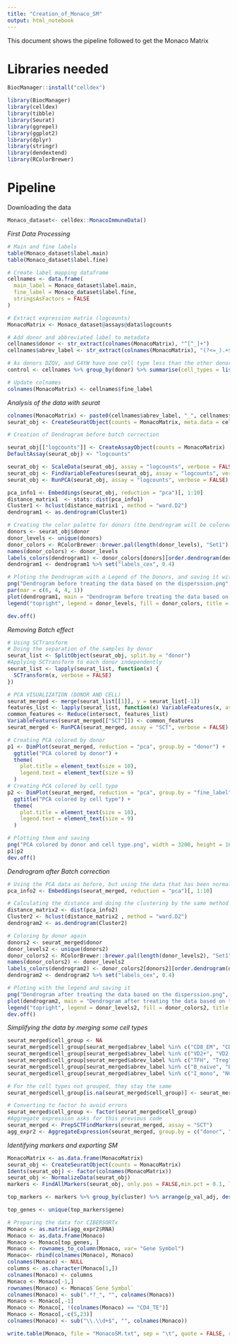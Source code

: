 ```yaml
---
title: "Creation_of_Monaco_SM"
output: html_notebook
---
```

This document shows the pipeline followed to get the Monaco Matrix

# Libraries needed
```r
BiocManager::install("celldex")

library(BiocManager)
library(celldex)
library(tibble)
library(Seurat)
library(ggrepel)
library(ggplot2)
library(dplyr)
library(stringr)
library(dendextend)
library(RColorBrewer)
```

# Pipeline
Downloading the data
```r
Monaco_dataset<- celldex::MonacoImmuneData()
```


*First Data Processing*
```r
# Main and fine labels
table(Monaco_dataset$label.main)
table(Monaco_dataset$label.fine)  

# Create label mapping dataframe
cellnames <- data.frame(
  main_label = Monaco_dataset$label.main,
  fine_label = Monaco_dataset$label.fine,
  stringsAsFactors = FALSE
) 

# Extract expression matrix (logcounts)
MonacoMatrix <- Monaco_dataset@assays@data$logcounts 

# Add donor and abbreviated label to metadata
cellnames$donor <- str_extract(colnames(MonacoMatrix), "^[^_]+") 
cellnames$abrev_label <- str_extract(colnames(MonacoMatrix), "(?<=_).+$") 

# As donors DZQV, and G4YW have one cell type less than the other donors. These cell types are identified 
control <- cellnames %>% group_by(donor) %>% summarise(cell_types = list(unique(abrev_label))) %>% mutate(missing_cell_types = lapply(cell_types, function(x) setdiff(unique(cellnames$abrev_label), x))) %>% select(donor, missing_cell_types)

# Update colnames
colnames(MonacoMatrix) <- cellnames$fine_label 
```

*Analysis of the data with seurat*
```r
colnames(MonacoMatrix) <- paste0(cellnames$abrev_label, "_", cellnames$donor)
seurat_obj <- CreateSeuratObject(counts = MonacoMatrix, meta.data = cellnames)

# Creation of Dendrogram before batch correction

seurat_obj[["logcounts"]] <- CreateAssayObject(counts = MonacoMatrix) 
DefaultAssay(seurat_obj) <- "logcounts"

seurat_obj <- ScaleData(seurat_obj, assay = "logcounts", verbose = FALSE)
seurat_obj <- FindVariableFeatures(seurat_obj, assay = "logcounts", verbose = FALSE)
seurat_obj <- RunPCA(seurat_obj, assay = "logcounts", verbose = FALSE)

pca_info1 <- Embeddings(seurat_obj, reduction = "pca")[, 1:10]
distance_matrix1  <- stats::dist(pca_info1)
Cluster1 <- hclust(distance_matrix1 , method = "ward.D2")
dendrogram1 <- as.dendrogram(Cluster1)

# Creating the color palette for donors (the Dendrogram will be colored by donor)
donors <- seurat_obj$donor
donor_levels <- unique(donors)
donor_colors <- RColorBrewer::brewer.pal(length(donor_levels), "Set1")
names(donor_colors) <- donor_levels
labels_colors(dendrogram1) <- donor_colors[donors][order.dendrogram(dendrogram1)]
dendrogram1 <- dendrogram1 %>% set("labels_cex", 0.4)

# Ploting the Dendrogram with a Legend of the Donors, and saving it with the title
png("Dendrogram before treating the data based on the disperssion.png", width = 2400, height = 1600, res = 300)
par(mar = c(6, 4, 4, 1)) 
plot(dendrogram1, main = "Dendrogram before treating the data based on the disperssion", cex = 0.8 )
legend("topright", legend = donor_levels, fill = donor_colors, title = "Donor", cex = 0.8)

dev.off()  
```
*Removing Batch effect*
```r
# Using SCTransform
# Doing the separation of the samples by donor
seurat_list <- SplitObject(seurat_obj, split.by = "donor") 
#Applying SCTransform to each donor independently 
seurat_list <- lapply(seurat_list, function(x) {
  SCTransform(x, verbose = FALSE)
}) 

# PCA VISUALIZATION (DONOR AND CELL)
seurat_merged <- merge(seurat_list[[1]], y = seurat_list[-1])
features_list <- lapply(seurat_list, function(x) VariableFeatures(x, assay = "SCT"))
common_features <- Reduce(intersect, features_list)
VariableFeatures(seurat_merged[["SCT"]]) <- common_features
seurat_merged <- RunPCA(seurat_merged, assay = "SCT", verbose = FALSE)

# Creating PCA colored by donor 
p1 <- DimPlot(seurat_merged, reduction = "pca", group.by = "donor") +
  ggtitle("PCA colored by donor") +
  theme(
    plot.title = element_text(size = 10),         
    legend.text = element_text(size = 9)         
  )
# Creating PCA colored by cell type
p2 <- DimPlot(seurat_merged, reduction = "pca", group.by = "fine_label") +
  ggtitle("PCA colored by cell type") +
  theme(
    plot.title = element_text(size = 10),         
    legend.text = element_text(size = 9)         
  )

# Plotting them and saving
png("PCA colored by donor and cell type.png", width = 3200, height = 1600, res = 300)
p1|p2
dev.off()  
```
  

*Dendrogram after Batch correction*
```r
# Using the PCA data as before, but using the data that has been normalized and scaled by SCTransform function
pca_info2 <- Embeddings(seurat_merged, reduction = "pca")[, 1:10]

# Calculating the distance and doing the clustering by the same method and codes
distance_matrix2 <- dist(pca_info2)
Cluster2 <- hclust(distance_matrix2 , method = "ward.D2")
dendrogram2 <- as.dendrogram(Cluster2)

# Coloring by donor again
donors2 <- seurat_merged$donor  
donor_levels2 <- unique(donors2)
donor_colors2 <- RColorBrewer::brewer.pal(length(donor_levels2), "Set1")
names(donor_colors2) <- donor_levels2
labels_colors(dendrogram2) <- donor_colors2[donors2][order.dendrogram(dendrogram2)]
dendrogram2 <- dendrogram2 %>% set("labels_cex", 0.4)

# Ploting with the legend and saving it
png("Dendrogram after treating the data based on the disperssion.png", width = 2400, height = 1600, res = 300)
plot(dendrogram2, main = "Dendrogram after treating the data based on the disperssion")
legend("topright", legend = donor_levels2, fill = donor_colors2, title = "Donor", cex = 0.8)
dev.off()  
```

*Simplifying the data by merging some cell types*
```r
seurat_merged$cell_group <- NA
seurat_merged$cell_group[seurat_merged$abrev_label %in% c("CD8_EM", "CD8_TE")] <- "CD8.Effector"
seurat_merged$cell_group[seurat_merged$abrev_label %in% c("VD2+", "VD2-")] <- "gdT.Cells"
seurat_merged$cell_group[seurat_merged$abrev_label %in% c("TFH", "Treg", "Th1", "Th1/Th17", "Th17", "Th2")] <- "CD4.Helper"
seurat_merged$cell_group[seurat_merged$abrev_label %in% c("B_naive", "B_NSM", "B_Ex", "B_SM")] <- "B.Cells"
seurat_merged$cell_group[seurat_merged$abrev_label %in% c("I_mono", "NC_mono")] <- "nc.intermediate.Monocytes"

# For the cell types not grouped, they stay the same
seurat_merged$cell_group[is.na(seurat_merged$cell_group)] <- seurat_merged$abrev_label[is.na(seurat_merged$cell_group)]

# Converting to factor to avoid errors
seurat_merged$cell_group <- factor(seurat_merged$cell_group)
#Aggregate expression asks for this previous code
seurat_merged <- PrepSCTFindMarkers(seurat_merged, assay = "SCT")
agg_expr2 <- AggregateExpression(seurat_merged, group.by = c("donor", "cell_group"), assays = "RNA")
```

*Identifying markers and exporting SM*
```r
MonacoMatrix <- as.data.frame(MonacoMatrix)
seurat_obj <- CreateSeuratObject(counts = MonacoMatrix)
Idents(seurat_obj) <- factor(colnames(MonacoMatrix))
seurat_obj <- NormalizeData(seurat_obj)
markers <- FindAllMarkers(seurat_obj, only.pos = FALSE,min.pct = 0.1, logfc.threshold = 0.25)

top_markers <- markers %>% group_by(cluster) %>% arrange(p_val_adj, desc(avg_log2FC)) %>%slice(c(1:15, (n() - 14):n())) %>% ungroup()

top_genes <- unique(top_markers$gene)

# Preparing the data for CIBERSORTx
Monaco <- as.matrix(agg_expr2$RNA)
Monaco <- as.data.frame(Monaco)
Monaco <- Monaco[top_genes, ]
Monaco <- rownames_to_column(Monaco, var= "Gene Symbol")
Monaco<- rbind(colnames(Monaco), Monaco)
colnames(Monaco) <- NULL
columns <- as.character(Monaco[1,])
colnames(Monaco) <- columns 
Monaco <- Monaco[-1,]
rownames(Monaco) <- Monaco$`Gene Symbol`
colnames(Monaco) <- sub(".*?_", "", colnames(Monaco))
Monaco <- Monaco[,-1]
Monaco <- Monaco[, !(colnames(Monaco) == "CD4_TE")]
Monaco <- Monaco[,-c(5,23)]
colnames(Monaco) <- sub("\\.\\d+$", "", colnames(Monaco))

write.table(Monaco, file = "MonacoSM.txt", sep = "\t", quote = FALSE, row.names = TRUE, col.names = NA)

```

